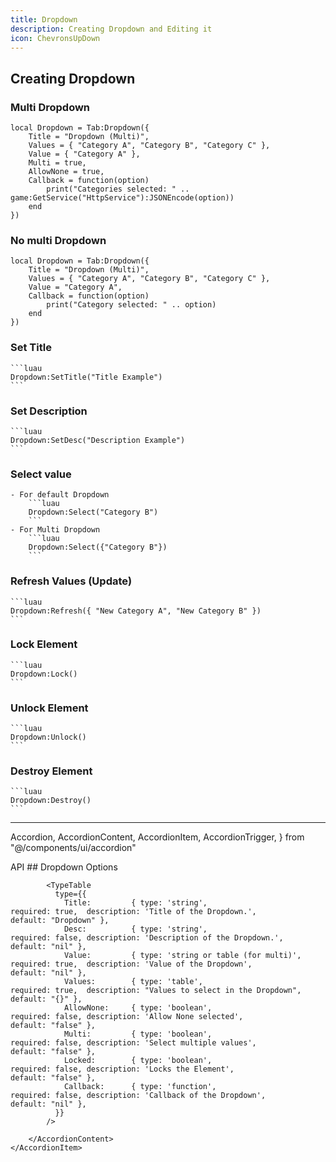 ```yaml
---
title: Dropdown
description: Creating Dropdown and Editing it
icon: ChevronsUpDown
---
```



## Creating Dropdown 

### Multi Dropdown

```luau
local Dropdown = Tab:Dropdown({
    Title = "Dropdown (Multi)",
    Values = { "Category A", "Category B", "Category C" },
    Value = { "Category A" },
    Multi = true,
    AllowNone = true,
    Callback = function(option) 
        print("Categories selected: " .. game:GetService("HttpService"):JSONEncode(option)) 
    end
})
```

### No multi Dropdown

```luau
local Dropdown = Tab:Dropdown({
    Title = "Dropdown (Multi)",
    Values = { "Category A", "Category B", "Category C" },
    Value = "Category A",
    Callback = function(option) 
        print("Category selected: " .. option) 
    end
})
```

### Set Title
    ```luau
    Dropdown:SetTitle("Title Example")
    ```

### Set Description
    ```luau
    Dropdown:SetDesc("Description Example")
    ```
    
### Select value
    - For default Dropdown
        ```luau
        Dropdown:Select("Category B")
        ```
    - For Multi Dropdown
        ```luau
        Dropdown:Select({"Category B"})
        ```

### Refresh Values (Update)
    ```luau
    Dropdown:Refresh({ "New Category A", "New Category B" })
    ```
    
### Lock Element
    ```luau
    Dropdown:Lock()
    ```

### Unlock Element
    ```luau
    Dropdown:Unlock()
    ```

### Destroy Element
    ```luau
    Dropdown:Destroy()
    ```

<hr/>

  Accordion,
  AccordionContent,
  AccordionItem,
  AccordionTrigger,
} from "@/components/ui/accordion"

<Accordion type="single"  collapsible>
    <AccordionItem value="item-1">
        <AccordionTrigger>API</AccordionTrigger>
        <AccordionContent>
            ## Dropdown Options
            
            <TypeTable
              type={{
                Title:         { type: 'string',                        required: true,  description: 'Title of the Dropdown.',            default: "Dropdown" },
                Desc:          { type: 'string',                        required: false, description: 'Description of the Dropdown.',      default: "nil" },
                Value:         { type: 'string or table (for multi)',   required: true,  description: 'Value of the Dropdown',             default: "nil" },
                Values:        { type: 'table',                         required: true,  description: "Values to select in the Dropdown",  default: "{}" },
                AllowNone:     { type: 'boolean',                       required: false, description: 'Allow None selected',               default: "false" },
                Multi:         { type: 'boolean',                       required: false, description: 'Select multiple values',            default: "false" },
                Locked:        { type: 'boolean',                       required: false, description: 'Locks the Element',                 default: "false" },
                Callback:      { type: 'function',                      required: false, description: 'Callback of the Dropdown',          default: "nil" },
              }}
            />
            
        </AccordionContent>
    </AccordionItem>
</Accordion>

